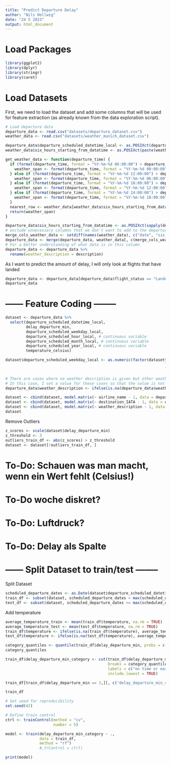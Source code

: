 ```yaml
---
title: "Predict Departure Delay"
author: "Nils Hellwig"
date: "24 5 2023"
output: html_document
---
```


# Load Packages

```r
library(ggplot2)
library(dplyr)
library(stringr)
library(caret)
```

# Load Datasets

First, we need to load the dataset and add some columns that will be used for feature extraction (as already known from the data exploration script).

```r
# Load departure data
departure_data <- read.csv("datasets/departure_dataset.csv")
weather_data <- read.csv("datasets/weather_munich_dataset.csv")
```

```r
departure_data$departure_scheduled_datetime_local <- as.POSIXct(departure_data$departure_scheduled_datetime_local)
weather_data$six_hours_starting_from_datatime <- as.POSIXct(paste(weather_data$date, weather_data$six_hours_starting_from))
```

```r
get_weather_data <- function(departure_time) {
  if (format(departure_time, format = "%Y-%m-%d 06:00:00") > departure_time) {
    weather_span <- format(departure_time, format = "%Y-%m-%d 00:00:00")
  } else if (format(departure_time, format = "%Y-%m-%d 12:00:00") > departure_time) {
    weather_span <- format(departure_time, format = "%Y-%m-%d 06:00:00")
  } else if (format(departure_time, format = "%Y-%m-%d 18:00:00") > departure_time) {
    weather_span <- format(departure_time, format = "%Y-%m-%d 12:00:00")
  } else if (format(departure_time, format = "%Y-%m-%d 24:00:00") > departure_time) {
    weather_span <- format(departure_time, format = "%Y-%m-%d 18:00:00")
  } 
  nearest_row <- weather_data[weather_data$six_hours_starting_from_datatime == weather_span,]
  return(weather_span)
}

departure_data$six_hours_starting_from_datatime <- as.POSIXct(sapply(departure_data$departure_scheduled_datetime_local, get_weather_data))
# exclude unnecessary columns that we don't want to add to the departure_data dataframe
merge_cols_weather_data <- setdiff(names(weather_data), c("date", "six_hours_starting_from"))
departure_data <- merge(departure_data, weather_data[, c(merge_cols_weather_data)], by.x = "six_hours_starting_from_datatime", by.y = "six_hours_starting_from_datatime", all.x = TRUE)
# For a better understanding of what data is in this column
departure_data <- departure_data %>%
  rename(weather_description = description)
```

As I want to predict the amount of delay, I will only look at flights that have landed

```r
departure_data <- departure_data[departure_data$flight_status == "Landed", ]
departure_data
```

# ------ Feature Coding --------

```r
dataset <- departure_data %>%
  select(departure_scheduled_datetime_local,
         delay_departure_min,
         departure_scheduled_weekday_local,
         departure_scheduled_hour_local, # continuous variable
         departure_scheduled_month_local, # continuous variable 
         departure_scheduled_year_local, # continuous variable
         temperature_celsius)
```

```r
dataset$departure_scheduled_weekday_local <- as.numeric(factor(dataset$departure_scheduled_weekday_local,
                                                                      levels = c("Monday", "Tuesday", "Wednesday", "Thursday", "Friday", "Saturday", "Sunday"),
                                                                      labels = 1:7))
```

```r
# There are cases where no weather description is given but other weather data such as temperature is available. 
# In this case, I set a value for these cases so that the value is not NA but such cases get their own column for the one-hot encoding.
departure_data$weather_description <- ifelse(is.na(departure_data$weather_description), "Not specified", departure_data$weather_description)
```

```r
dataset <- cbind(dataset, model.matrix(~ airline_name - 1, data = departure_data))
dataset <- cbind(dataset, model.matrix(~ destination_IATA - 1, data = departure_data))
dataset <- cbind(dataset, model.matrix(~ weather_description - 1, data = departure_data))
dataset
```

Remove Outliers

```r
z_scores <- scale(dataset$delay_departure_min)
z_threshold <- 3
outliers_train_df <- abs(z_scores) > z_threshold
dataset <- dataset[!outliers_train_df, ]
```

# To-Do: Schauen was man macht, wenn ein Wert fehlt (Celsius!)
# To-Do woche diskret?
# To-Do: Luftdruck?
# To-Do: Delay als Spalte

# ------ Split Dataset to train/test --------

Split Dataset

```r
scheduled_departure_dates <- as.Date(dataset$departure_scheduled_datetime_local)
train_df <- subset(dataset, scheduled_departure_dates < max(scheduled_departure_dates) - 365)
test_df <- subset(dataset, scheduled_departure_dates >= max(scheduled_departure_dates) - 365)
```

Add temperature

```r
average_temperature_train <- mean(train_df$temperature, na.rm = TRUE)
average_temperature_test <- mean(test_df$temperature, na.rm = TRUE)
train_df$temperature <- ifelse(is.na(train_df$temperature), average_temperature_train, train_df$temperature)
test_df$temperature <- ifelse(is.na(test_df$temperature), average_temperature_test, test_df$temperature)
```

```r
category_quantiles <- quantile(train_df$delay_departure_min, probs = c(0.0, 0.2, 0.4, 0.6, 0.8, 1.0))
category_quantiles
```

```r
train_df$delay_departure_min_category <- cut(train_df$delay_departure_min, 
                                             breaks = category_quantiles, 
                                             labels = c("on time or earlier", "short delay", "medium delay", "longer delay", "very long delay"),
                                             include.lowest = TRUE)
```

```r
train_df[train_df$delay_departure_min == 3,][, c("delay_departure_min_category", "delay_departure_min")]
```
```r
train_df
```
```r
# Set seed for reproducibility
set.seed(42)

# Define train control
ctrl <- trainControl(method = "cv",   
                     number = 5)      

model <- train(delay_departure_min_category ~ .,   
               data = train_df,                     
               method = "rf")                       
               #,trControl = ctrl)                     

print(model)
```

